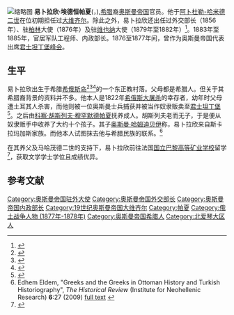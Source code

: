 [[File:Ethem_Pacha.JPG|缩略图]]
'''易卜拉欣·埃德恒帕夏'''({{lang-tr|'''İbrahim Edhem Paşa'''}}，{{bd|1819年||1893年||}}),[[希腊人|希腊]]裔[[奥斯曼帝国|奥斯曼帝国]]官员。他于[[阿卜杜勒-哈米德二世|阿卜杜勒-哈米德二世]]在位初期担任过[[大维齐尔|大维齐尔]]。除此之外，易卜拉欣还出任过外交部长（1856年）、驻[[柏林|柏林]]大使（1876年）及驻[[维也纳|维也纳]]大使（1879年至1882年）<ref name="shaw">{{cite book |author= Shaw, Wendy M. K. |title= Possessors and possessed: museums, archaeology, and the visualization of history in the late Ottoman Empire |url= https://archive.org/details/possessorsposses00shaw |publisher= University of California Press |year= 2003 |pages=[https://archive.org/details/possessorsposses00shaw/page/97 97]–98 |isbn= 0-520-23335-2 |quote= Ibrahim Edhem. After studying metals engineering in Paris and Vienna Ibrahim Edhem returned to the Ottoman Empire, where he served in several official posts…He served as ambassador to Berlin in 1876 and to Vienna between 1879 and 1882. }}</ref>。1883年至1885年，官居军队工程师、内政部长。1876至1877年间，曾作为奥斯曼帝国代表出席[[君士坦丁堡峰会|君士坦丁堡峰会]]。

== 生平 ==
易卜拉欣出生于希腊[[希俄斯岛|希俄斯岛]]<ref name="gilman">{{cite book |author= Gilman, Daniel Coit |title=The New International Encyclopaedia |url= https://archive.org/details/newinternationa00unkngoog |publisher=Dodd, Mead and company |year=1906 |page=[https://archive.org/details/newinternationa00unkngoog/page/n758 644] | oclc=223290453 |quote=A Turkish soldier and statesman, born of Greek parents on the island of Chios. In 1831 he was taken to Paris, where he was educated in engineering }}</ref><ref>{{cite book |title=Appletons' Annual Cyclopaedia and Register of Important Events |publisher=D. Appleton |year=1878 |page=268| oclc=184889012 |quote= EDHEM PASHA, the successor of Midhat Pasha as Grand Vizier, was born at Chio, of Greek parents, in 1823. He was saved, when a child, by Turkish soldiers }}</ref><ref name="littell">{{cite book |author= Littell, Eliakim |title=The Living age  |publisher=The Living Age Co. |year=1888 |page=614 | oclc=10173561 |quote=Edhem Pasha was a Greek by birth, pure and unadulterated, having when an infant been stolen from the island of Chios at the time of the great massacre there  }}</ref>的一个东正教村落。父母都是希腊人。但关于其希腊裔背景的资料并不多。他本人是1822年[[希俄斯大屠杀|希俄斯大屠杀]]的幸存者，幼年时父母遭土耳其人杀害，而他则被一位奥斯曼士兵捕获并被当作奴隶贩卖至[[君士坦丁堡|君士坦丁堡]]<ref>{{cite book |author= Shaw, Wendy M. K. |title= Possessors and possessed: museums, archaeology, and the visualization of history in the late Ottoman Empire |year= 2003 |url= https://archive.org/details/possessorsposses00shaw |publisher= University of California Press |page= [https://archive.org/details/possessorsposses00shaw/page/n2003 2003] |isbn= 0-520-23335-2 |quote=(Osman Hamdi)…His father, Ibrahim Edhem, was born in the Greek Orthodox village of Sakiz. After being captured as a prisoner of war during a village revolt, he was sold as a slave to the chief naval officer, Kaptan-I Derya Husrev Pasha, the head of the Ottoman Navy, who would also soon serve as vizier to the sultan. }}</ref>。之后由[[科察·胡斯列夫·穆罕默德帕夏|科察·胡斯列夫·穆罕默德帕夏]]抚养成人。胡斯列夫老而无子，于是便从奴隶贩手中收养了大约十个孩子。其子[[奥斯曼·哈姆迪贝伊|奥斯曼·哈姆迪贝伊]]称，易卜拉欣来自斯卡拉玛加斯家族。而他本人试图抹去他与希腊民族的联系。<ref>Edhem Eldem, "Greeks and the Greeks in Ottoman History and Turkish Historiography", ''The Historical Review'' (Institute for Neohellenic Research) '''6''':27 (2009) [http://historicalreview.org/index.php/historicalReview/article/viewFile/238/134 full text] {{webarchive|url=https://web.archive.org/web/20170412144043/http://www.historicalreview.org/index.php/historicalReview/article/viewFile/238/134 |date=2017-04-12 }}</ref>

在其养父及马哈茂德二世的支持下，易卜拉欣前往法国[[国立巴黎高等矿业学校|国立巴黎高等矿业学校]]留学<ref name="latimer">{{cite book |author= Latimer, Elizabeth Wormeley |title= Russia and Turkey in the Nineteenth Century |publisher= BiblioBazaar |year= 2008 |page=204 |isbn= 0-559-52708-X |quote= Grand vizier Edhem Pasha…the grand vizier, who sent him to Paris, whence he returned a Bachelor of Arts, and one of the best pupils at the Ecole des Mines.}}</ref>，获取文学学士学位且成绩优异。

== 参考文献 ==
{{reflist}}

{{s-start}}
{{S-off}}
{{succession box|title=[[奥斯曼帝国大维齐尔列表|奥斯曼帝国大维齐尔]]|before=[[米德哈特帕夏|米德哈特帕夏]]|after=[[艾哈迈德·哈马迪帕夏|艾哈迈德·哈马迪帕夏]]|years=1877年2月5日－1878年1月11日}}
{{s-end}}

{{Grand Viziers of Ottoman Empire}}
{{DEFAULTSORT: Ibrahim Edhem Pasha}}
[[Category:奥斯曼帝国驻外大使|Category:奥斯曼帝国驻外大使]]
[[Category:奥斯曼帝国外交部长|Category:奥斯曼帝国外交部长]]
[[Category:奥斯曼帝国内政部长|Category:奥斯曼帝国内政部长]]
[[Category:19世纪奥斯曼帝国大维齐尔|Category:19世纪奥斯曼帝国大维齐尔]]
[[Category:帕夏|Category:帕夏]]
[[Category:俄土战争人物_(1877年-1878年)|Category:俄土战争人物 (1877年-1878年)]]
[[Category:奥斯曼帝国希腊人|Category:奥斯曼帝国希腊人]]
[[Category:北爱琴大区人|Category:北爱琴大区人]]